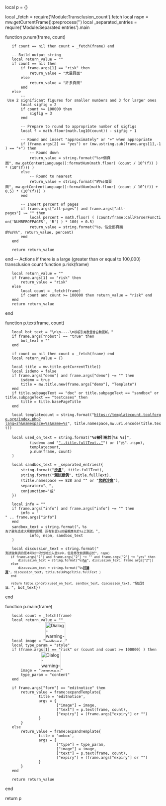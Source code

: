 local p = {}

local _fetch = require('Module:Transclusion_count').fetch
local nspn = mw.getCurrentFrame():preprocess('{{Namespace pagename}}')
local _separated_entries = require('Module:Separated entries').main

function p.num(frame, count)
	if count == nil then count = _fetch(frame) end
	
	-- Build output string
	local return_value = ""
	if count == nil then
		if frame.args[1] == "risk" then
			return_value = "大量頁面"
		else
			return_value = "許多頁面"
		end
	else
		-- Use 2 significant figures for smaller numbers and 3 for larger ones
		local sigfig = 2
		if count >= 100000 then
			sigfig = 3
		end
		
		-- Prepare to round to appropriate number of sigfigs
		local f = math.floor(math.log10(count)) - sigfig + 1
		
		-- Round and insert "approximately" or "+" when appropriate
		if (frame.args[2] == "yes") or (mw.ustring.sub(frame.args[1],-1) == "+") then
			-- Round down
			return_value = string.format("%s+個頁面", mw.getContentLanguage():formatNum(math.floor( (count / 10^(f)) ) * (10^(f))) )
		else
			-- Round to nearest
			return_value = string.format("約%s個頁面", mw.getContentLanguage():formatNum(math.floor( (count / 10^(f)) + 0.5) * (10^(f))) )
		end
		
		-- Insert percent of pages
		if frame.args["all-pages"] and frame.args["all-pages"] ~= "" then
			local percent = math.floor( ( (count/frame:callParserFunction('NUMBEROFPAGES', 'R') ) * 100) + 0.5)
			return_value = string.format("%s，佔全部頁面的%s%%", return_value, percent)
		end	
	end
	
	return return_value
end
-- Actions if there is a large (greater than or equal to 100,000) transclusion count
function p.risk(frame)
	local return_value = ""
	if frame.args[1] == "risk" then
		return_value = "risk"
	else
		local count = _fetch(frame)
		if count and count >= 100000 then return_value = "risk" end
	end
	return return_value
end

function p.text(frame, count)
	local bot_text = "\n\n----\n<small>模板引用數量會自動更新。</small>"
	if frame.args["nobot"] == "true" then
		bot_text = ""
	end
	
	if count == nil then count = _fetch(frame) end
	local return_value = {}
	
	local title = mw.title.getCurrentTitle()
	local isdemo = false
	if frame.args["demo"] and frame.args["demo"] ~= "" then
		isdemo = true
		title = mw.title.new(frame.args["demo"], "Template")
	end
	if title.subpageText == "doc" or title.subpageText == "sandbox" or title.subpageText == "testcases" then
		title = title.basePageTitle
	end

	local templatecount = string.format("https://templatecount.toolforge.org/index.php?lang=zh&namespace=%s&name=%s", title.namespace,mw.uri.encode(title.text))
	
	local used_on_text = string.format("'''%s被引用於[%s %s]'''",
			(isdemo and "[["..title.fullText.."|"..title.fullText.."]]") or ("此"..nspn),
			templatecount,
			p.num(frame, count)
	)
	
	local sandbox_text = _separated_entries({
		string.format("[[%s/sandbox|'''沙盒''']]", title.fullText),
		string.format("[[%s/testcases|'''測試樣例''']]", title.fullText),
		(title.namespace == 828 and "" or "[[Special:Mypage/沙盒|'''您的沙盒''']]"),
		separator="、",
		conjunction="或"
	})
	
	local info = "" 
	if frame.args["info"] and frame.args["info"] ~= "" then
		info = "<br />" .. frame.args["info"]
	end
	sandbox_text = string.format("。%s<br /><small>為了避免造成大規模的影響，所有對此%s的編輯應先於%s上測試。</small>",
			info, nspn, sandbox_text
	)
	
	local discussion_text = string.format("<br /><small>測試後無誤的版本可以一次性地加入此%s中，但是修改前請務必於", nspn)
	if frame.args["2"] and frame.args["2"] ~= "" and frame.args["2"] ~= "yes" then
		discussion_text = string.format("%s'''[[%s|%s]]'''", discussion_text, frame.args["2"])
	else
		discussion_text = string.format("%s[[%s|'''討論頁''']]", discussion_text, title.talkPageTitle.fullText )
	end
	
	return table.concat({used_on_text, sandbox_text, discussion_text, "發起討論。</small>", bot_text})
end

function p.main(frame)
	local count = _fetch(frame)
	local return_value = ""
	local image = "[[File:Dialog-warning-yellow.svg|64px]]"
	local type_param = "style"
	if (frame.args[1] == "risk" or (count and count >= 100000) ) then
		image = "[[File:Dialog-warning-orange.svg|64px]]"
		type_param = "content"
	end
	
	if frame.args["form"] == "editnotice" then
		return_value = frame:expandTemplate{
				title = 'editnotice',
				args = {
						["image"] = image,
						["text"] = p.text(frame, count),
						["expiry"] = (frame.args["expiry"] or "")
				}
		}
	else
		return_value = frame:expandTemplate{
				title = 'ombox',
				args = {
						["type"] = type_param,
						["image"] = image,
						["text"] = p.text(frame, count),
						["expiry"] = (frame.args["expiry"] or "")
				}
		}
	end
	
	return return_value
end

return p